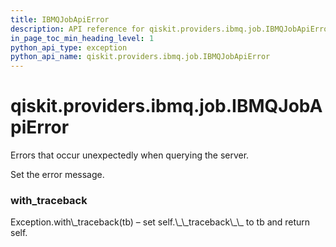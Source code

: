 ```yaml
---
title: IBMQJobApiError
description: API reference for qiskit.providers.ibmq.job.IBMQJobApiError
in_page_toc_min_heading_level: 1
python_api_type: exception
python_api_name: qiskit.providers.ibmq.job.IBMQJobApiError
---
```


# qiskit.providers.ibmq.job.IBMQJobApiError

<Class id="qiskit.providers.ibmq.job.IBMQJobApiError" isDedicatedPage={true} github="https://github.com/qiskit/qiskit-ibmq-provider/tree/stable/0.13/qiskit/providers/ibmq/job/exceptions.py" signature="IBMQJobApiError(*message)" modifiers="exception">
  Errors that occur unexpectedly when querying the server.

  Set the error message.

  ### with\_traceback

  <Function id="qiskit.providers.ibmq.job.IBMQJobApiError.with_traceback" signature="with_traceback()">
    Exception.with\_traceback(tb) – set self.\_\_traceback\_\_ to tb and return self.
  </Function>
</Class>

